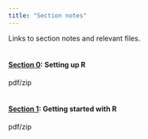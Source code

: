 ```yaml
---
title: "Section notes"
---
```


Links to section notes and relevant files.
<br><br>

#### [__Section 0__](section00.html): Setting up R

pdf/zip
<br><br>

#### [__Section 1__](section01.html): Getting started with R

pdf/zip
<br><br>
